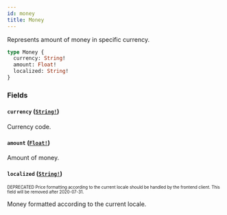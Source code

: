 ```yaml
---
id: money
title: Money
---
```


Represents amount of money in specific currency.

```graphql
type Money {
  currency: String!
  amount: Float!
  localized: String!
}
```

### Fields

#### `currency` ([`String!`](/api-reference/scalars/string.mdx))

Currency code.

#### `amount` ([`Float!`](/api-reference/scalars/float.mdx))

Amount of money.

#### `localized` ([`String!`](/api-reference/scalars/string.mdx))

<sub><sup><span className="deprecatedTag">DEPRECATED</span> Price formatting according to the current locale should be handled by the frontend client. This field will be removed after 2020-07-31.</sup></sub>

Money formatted according to the current locale.
